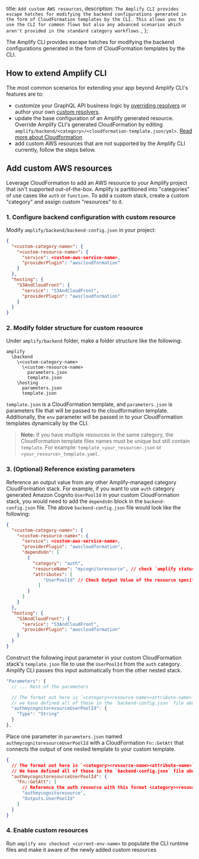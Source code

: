   title: `Add custom AWS resources`,
  description: `The Amplify CLI provides escape hatches for modifying the backend configurations generated in the form of CloudFormation templates by the CLI. This allows you to use the CLI for common flows but also any advanced scenarios which aren't provided in the standard category workflows.`,
};

The Amplify CLI provides escape hatches for modifying the backend configurations generated in the form of CloudFormation templates by the CLI.

## How to extend Amplify CLI

The most common scenarios for extending your app beyond Amplify CLI's features are to:

- customize your GraphQL API business logic by [overriding resolvers](/cli/graphql-transformer/resolvers#overwriting-resolvers) or author your own [custom resolvers](/cli/graphql-transformer/resolvers#custom-resolvers).
- update the base configuration of an Amplify generated resource. Override Amplify CLI's generated CloudFormation by editing `amplify/backend/<category>/<cloudformation-template.json/yml>`. [Read more about Cloudformation](https://aws.amazon.com/cloudformation/)
- add custom AWS resources that are not supported by the Amplify CLI currently, follow the steps below.

## Add custom AWS resources

Leverage CloudFormation to add an AWS resource to your Amplify project that isn't supported out-of-the-box. Amplify is partitioned into "categories" of use cases like `auth` or `function`. To add a custom stack, create a custom "category" and assign custom "resources" to it.

### 1. Configure backend configuration with custom resource

Modify `amplify/backend/backend-config.json` in your project:

```json
{
  "<custom-category-name>": {
    "<custom-resource-name>": {
      "service": <custom-aws-service-name>,
      "providerPlugin": "awscloudformation"
    }
  },
  "hosting": {
    "S3AndCloudFront": {
      "service": "S3AndCloudFront",
      "providerPlugin": "awscloudformation"
    }
  }
}
```

### 2. Modify folder structure for custom resource

Under `amplify/backend` folder, make a folder structure like the following:

```console
amplify
  \backend
    \<custom-category-name>
      \<custom-resource-name>
        parameters.json
        template.json
    \hosting
      parameters.json
      template.json
```

`template.json` is a CloudFormation template, and `parameters.json` is parameters file that will be passed to the cloudformation template. Additionally, the `env` parameter will be passed in to your CloudFormation templates dynamically by the CLI.

> **Note:** If you have multiple resources in the same category, the CloudFormation template files names must be unique but still contain `template`. For example: `template_<your_resource>.json` or `<your_resource>_template.yaml`.

### 3. (Optional) Reference existing parameters

Reference an output value from any other Amplify-managed category CloudFormation stack. For example, if you want to use `auth` category generated Amazon Cognito `UserPoolId` in your custom CloudFormation stack, you would need to add the `dependsOn` block in the `backend-config.json` file. The above `backend-config.json` file would look like the following:

```json
{
  "<custom-category-name>": {
    "<custom-resource-name>": {
      "service": <custom-aws-service-name>,
      "providerPlugin": "awscloudformation",
      "dependsOn": [
        {
          "category": "auth",
          "resourceName": "mycognitoresource", // check `amplify status` to find resource name
          "attributes": [
              "UserPoolId" // Check Output Value of the resource specific cloudformation file to find available attributes
            ]
        }
      ]
    }
  },
  "hosting": {
    "S3AndCloudFront": {
      "service": "S3AndCloudFront",
      "providerPlugin": "awscloudformation"
    }
  }
}
```

Construct the following input parameter in your custom CloudFormation stack's `template.json` file to use the `UserPoolId` from the `auth` category. Amplify CLI passes this input automatically from the other nested stack.

```js
"Parameters": {
  // ... Rest of the parameters

  // The format out here is `<category><resource-name><attribute-name>`
  // we have defined all of these in the `backend-config.json` file above
  "authmycognitoresourceUserPoolId": { 
    "Type": "String"
  }
},
```

Place one parameter in `parameters.json` named `authmycognitoresourceUserPoolId` with a CloudFormation `Fn::GetAtt` that connects the output of one nested template to your custom template.

```json
{
  // The format out here is `<category><resource-name><attribute-name>`
  // We have defined all of these in the `backend-config.json` file above
  "authmycognitoresourceUserPoolId": {
    "Fn::GetAtt": [
      // Reference the auth resource with this format <category><resource-name>
      "authmycognitoresource",  
      "Outputs.UserPoolId"
    ]
  }
}
```

### 4. Enable custom resources

Run `amplify env checkout <current-env-name>` to populate the CLI runtime files and make it aware of the newly added custom resources
